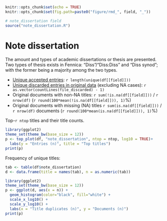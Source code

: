 ```r
knitr::opts_chunk$set(echo = TRUE)
knitr::opts_chunk$set(fig.path=paste0("figure/rmd_", field, "_"))
```

```r
# note_dissertation field
source("note_dissertation.R")
```

# Note dissertation

The amount and types of academic dissertations or thesis are presented. Two types of thesis exists in Fennica: "Diss"/"Diss:Diss" and "Diss synod"; with the former being a majority among the two types. 

* [Unique accepted entries](dataTable/data_table.html?path=../output.tables/note_dissertation_accepted.csv): `r length(unique(df[[field]]))`
* [Unique discarded entries in original data](dataTable/data_table.html?path=../output.tables/note_dissertation_discarded.csv) (excluding NA cases): `r as.vector(countLines(file_discarded) - 1)`
* Original documents with non-NA titles: `r sum(!is.na(df[[field]]))` / `r nrow(df)` (`r round(100*mean(!is.na(df[[field]])), 1)`%)
* Original documents with missing (NA) titles `r sum(is.na(df[[field]]))` / `r nrow(df)` documents (`r round(100*mean(is.na(df[[field]])), 1)`%)
 
 Top-`r ntop` titles and their title counts.
 
```r
library(ggplot2)
theme_set(theme_bw(base_size = 12))
p <- top_plot(df, "note_dissertation", ntop = ntop, log10 = TRUE)+
  labs(y = "Entries (n)", title = "Top titles")
print(p)
``` 

Frequency of unique titles:
  
```r
tab <- table(df$note_dissertation)
d <- data.frame(title = names(tab), n = as.numeric(tab))

library(ggplot2)
theme_set(theme_bw(base_size = 12))
p <- ggplot(d, aes(x = n)) +
  geom_histogram(color="black", fill="white") +
  scale_x_log10() +
  scale_y_log10() +
  labs(x = "Title duplicates (n)", y = "Documents (n)")
print(p)
```
